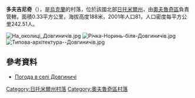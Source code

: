 {{coord|51|18|9|N|28|40|4|E|scale:30000|display=title}}

'''多夫吉尼奇'''（{{lang-uk|Довгиничі}}），是[[烏克蘭|烏克蘭]]的村落，位於該國北部[[日托米爾州|日托米爾州]]，由[[奧夫魯奇區|奧夫魯奇區]]負責管轄，面積0.33平方公里，海拔高度188米，2001年人口81，人口密度每平方公里242.51人。

[[Image:На_околиці_Довгиничів.jpg|thumb]]
[[Image:Річка-Норинь-біля-Довгиничів.jpg|thumb]]
[[Image:Типова-архітектура--Довгиничів.jpg|thumb]]

==參考資料==
* [http://weather.in.ua/ua/zhitomirskaja/7045 Погода в селі Довгиничі]{{Wayback|url=http://weather.in.ua/ua/zhitomirskaja/7045 |date=20200710161150 }}

{{DEFAULTSORT:Довгиничі}}
[[Category:日托米爾州村落|Category:日托米爾州村落]]
[[Category:奧夫魯奇區村落|Category:奧夫魯奇區村落]]


{{Zhytomyr-geo-stub}}